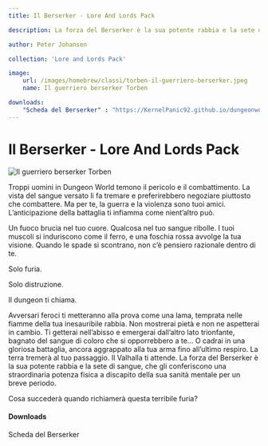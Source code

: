 ```yaml
---
title: Il Berserker - Lore And Lords Pack

description: La forza del Berserker è la sua potente rabbia e la sete di sangue, che gli conferiscono una straordinaria potenza fisica a discapito della sua sanità mentale per un breve periodo. Cosa succederà quando richiamerà questa terribile furia?

author: Peter Johansen

collection: 'Lore and Lords Pack'

image:
    url: /images/homebrew/classi/torben-il-guerriero-berserker.jpeg
    name: Il guerriero berserker Torben

downloads:
    "Scheda del Berserker" : "https://KernelPanic92.github.io/dungeonworld-ita/classi/community/Peter%20Johansen/Lore%20and%20Lords%20Pack/berserker.pdf"
---
```


# Il Berserker - Lore And Lords Pack

![Il guerriero berserker Torben](/images/homebrew/classi/torben-il-guerriero-berserker.jpeg)


Troppi uomini in Dungeon World temono il pericolo e il combattimento. La vista del sangue versato li fa tremare e preferirebbero negoziare piuttosto che combattere. Ma per te, la guerra e la violenza sono tuoi amici. L’anticipazione della battaglia ti infiamma come nient’altro può.

Un fuoco brucia nel tuo cuore. Qualcosa nel tuo sangue ribolle. I tuoi muscoli si induriscono come il ferro, e una foschia rossa avvolge la tua visione. Quando le spade si scontrano, non c’è pensiero razionale dentro di te.

Solo furia.

Solo distruzione.

Il dungeon ti chiama.

Avversari feroci ti metteranno alla prova come una lama, temprata nelle fiamme della tua inesauribile rabbia. Non mostrerai pietà e non ne aspetterai in cambio. Ti getterai nell’abisso e emergerai dall’altro lato trionfante, bagnato del sangue di coloro che si opporrebbero a te...
O cadrai in una gloriosa battaglia, ancora aggrappato alla tua arma fino all’ultimo respiro.
La terra tremerà al tuo passaggio.
Il Valhalla ti attende.
La forza del Berserker è la sua potente rabbia e la sete di sangue, che gli conferiscono una straordinaria potenza fisica a discapito della sua sanità mentale per un breve periodo.

Cosa succederà quando richiamerà questa terribile furia?

#### Downloads

<DownloadLink href="https://KernelPanic92.github.io/dungeonworld-ita/classi/community/Peter%20Johansen/Lore%20and%20Lords%20Pack/berserker.pdf">Scheda del Berserker</DownloadLink>